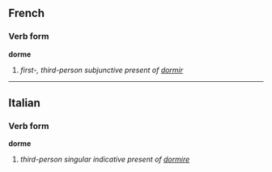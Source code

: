==French==
===Verb form===
'''dorme'''

# ''first-, third-person subjunctive present of [[dormir]]''

----

==Italian==
===Verb form===
'''dorme'''

# ''third-person singular indicative present of [[dormire]]''